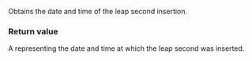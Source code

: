 {{cpp/chrono/leap_second/title|date}}
{{cpp/chrono/leap_second/navbar}}
{{ddcl|
constexpr std::chrono::sys_seconds date() const noexcept;
}}

Obtains the date and time of the leap second insertion.

===Return value===
A {{lc|std::chrono::sys_seconds}} representing the date and time at which the leap second was inserted.

{{langlinks|es|ja|ru|zh}}